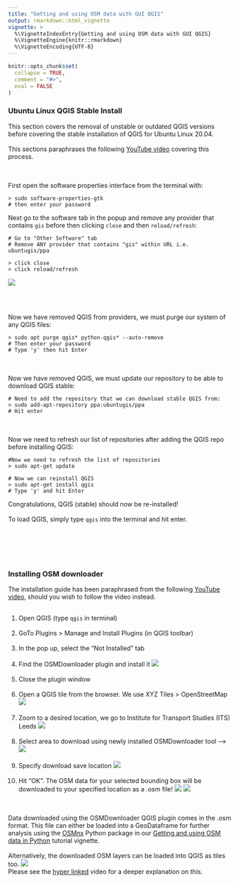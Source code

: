 ```yaml
---
title: "Getting and using OSM data with GUI QGIS"
output: rmarkdown::html_vignette
vignette: >
  %\VignetteIndexEntry{Getting and using OSM data with GUI QGIS}
  %\VignetteEngine{knitr::rmarkdown}
  %\VignetteEncoding{UTF-8}
---
```


```r
knitr::opts_chunk$set(
  collapse = TRUE,
  comment = "#>",
  eval = FALSE
)
```



### Ubuntu Linux QGIS Stable Install

This section covers the removal of unstable or outdated QGIS versions before covering the stable installation of QGIS for Ubuntu Linux 20.04.
<br><br>
This sections paraphrases the following [YouTube video](https://www.youtube.com/watch?v=Zzhb8jnEEDI) covering this process.
<br><br><br>

First open the software properties interface from the terminal with: 
```
> sudo software-properties-gtk
# then enter your password
```

Next go to the software tab in the popup and remove any provider that contains `gis` before then clicking `close` and then `reload/refresh`:
```
# Go to "Other Software" tab
# Remove ANY provider that contains "gis" within URL i.e. ubuntugis/ppa

> click close
> click reload/refresh

```
![](https://i.imgur.com/FFsRPYT.png)

<br><br>

Now we have removed QGIS from providers, we must purge our system of any QGIS files:
```
> sudo apt purge qgis* python-qgis* --auto-remove
# Then enter your password
# Type 'y' then hit Enter
```
<br><br>
Now we have removed QGIS, we must update our repository to be able to download QGIS stable: 
```
# Need to add the repository that we can download stable QGIS from:
> sudo add-apt-repository ppa:ubuntugis/ppa
# Hit enter
```
<br><br>
Now we need to refresh our list of repositories after adding the QGIS repo before installing QGIS: 
```
#Now we need to refresh the list of repositories
> sudo apt-get update

# Now we can reinstall QGIS
> sudo apt-get install qgis
# Type 'y' and hit Enter
```
Congratulations, QGIS (stable) should now be re-installed!
<br><br>
To load QGIS, simply type `qgis` into the terminal and hit enter.

<br><br>
<br><br>

### Installing OSM downloader

The installation guide has been paraphrased from the following [YouTube video](https://www.youtube.com/watch?v=XKKpPeSQ9UU), should you wish to follow the video instead.
<br><br>

1. Open QGIS (type `qgis` in terminal)
<br><br>
2. GoTo Plugins > Manage and Install Plugins (in QGIS toolbar)
<br><br>
3. In the pop up,  select the "Not Installed" tab
<br><br>
4. Find the OSMDownloader plugin and install it
![](https://i.imgur.com/S8Z5IlF.png)
<br><br>
5. Close the plugin window
<br><br>
6. Open a QGIS tile from the browser. We use XYZ Tiles > OpenStreetMap
![](https://i.imgur.com/RVS5xrt.png)
<br><br>
7. Zoom to a desired location, we go to Institute for Transport Studies (ITS) Leeds
![](https://i.imgur.com/ErZjZjZ.png)
<br><br>
8. Select area to download using newly installed OSMDownloader tool ---> ![](https://i.imgur.com/5DWKrzt.png)
<br><br>
9. Specify download save location
![](https://i.imgur.com/ZeJ6lkz.png)
<br><br>
10. Hit "OK". The OSM data for your selected bounding box will be downloaded to your specified location as a .osm file!
![](https://i.imgur.com/nsKUdj1.png)
![](https://i.imgur.com/ZP2Gwzg.png)

<br><br>
Data downloaded using the OSMDownloader QGIS plugin comes in the .osm format. This file can either be loaded into a GeoDataframe for further analysis using the [OSMnx](https://github.com/gboeing/osmnx) Python package in our [Getting and using OSM data in Python](https://udsleeds.github.io/openinfra/articles/osm-python.html) tutorial vignette.
<br><br>
Alternatively, the downloaded OSM layers can be loaded into QGIS as tiles too.
![](https://i.imgur.com/IaEFxT8.png)
<br>
Please see the [hyper linked](https://www.youtube.com/watch?v=XKKpPeSQ9UU) video for a deeper explanation on this. 
